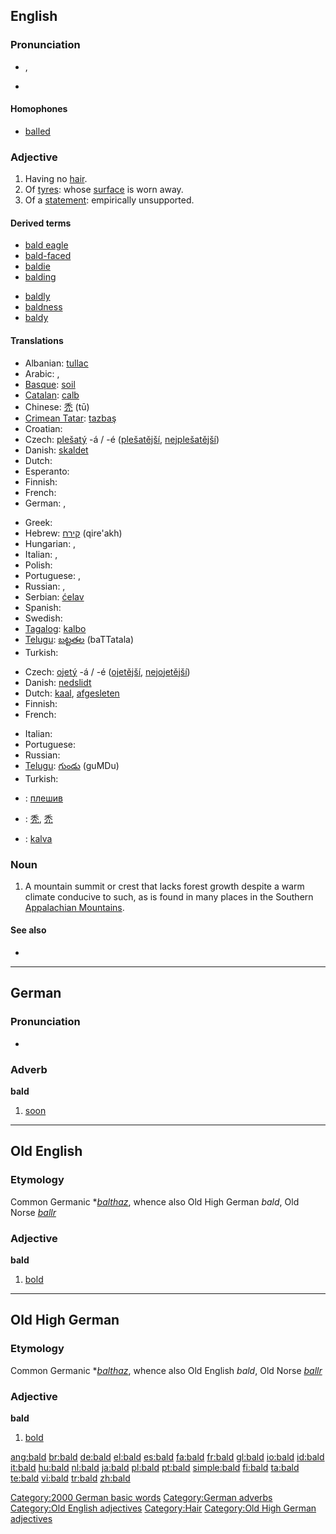 {{wikipedia|dab=bald (disambiguation)|bald}}
{{also|bäld|Bald.}}
==English==

===Pronunciation===
* {{a|RP}} {{IPA|/bɔːld/}}, {{SAMPA|/bO:ld/}}
* {{audio|en-us-bald.ogg|Audio (US)}}
*: {{rhymes|ɔːld}}

====Homophones====
* [[balled]]

===Adjective===
{{wikipedia}}
{{en-adj|er}}

# Having no [[hair]].
# Of [[tyre]]s: whose [[surface]] is worn away.
# Of a [[statement]]: empirically unsupported.

====Derived terms====
{{top2}}
* [[bald eagle]]
* [[bald-faced]]
* [[baldie]]
* [[balding]]
{{mid2}}
* [[baldly]]
* [[baldness]]
* [[baldy]]
{{bottom2}}

====Translations====
{{trans-top|having no hair}}
* Albanian: [[tullac]]
* Arabic: {{Arab|[[أصلع]]}}, {{Arab|[[أقرع]]}}
* [[Basque]]: [[soil]]
* [[Catalan]]: [[calb]]
* Chinese: [[禿]] (tū)
* [[Crimean Tatar]]: [[tazbaş]]
* Croatian: {{t+|hr|ćelav}}
* Czech: [[plešatý]] -á / -é ([[plešatější]], [[nejplešatější]])
* Danish: [[skaldet]]
* Dutch: {{t+|nl|kaal}}
* Esperanto: {{t-|eo|kalva|xs=Esperanto}}
* Finnish: {{t+|fi|kalju}}
* French: {{t+|fr|chauve}}
* German: {{t+|de|kahl}}, {{t-|de|glatzköpfig}}
{{trans-mid}}
* Greek: {{t+|el|φαλακρός|sc=Grek}}
* Hebrew: [[קירח]] (qire'akh) {{m}}
* Hungarian: {{t+|hu|kopasz}}, {{t+|hu|tar}}
* Italian: {{t+|it|calvo|m}}, {{t-|it|pelato|m}}
* Polish: {{t-|pl|łysy}}
* Portuguese: {{t+|pt|calvo}}, {{t+|pt|careca|m}}
* Russian: {{t+|ru|лысый|tr=lýsyj|sc=Cyrl}}, {{t+|ru|плешивый|tr=pl'ešívyj|sc=Cyrl}}
* Serbian: [[ćelav]]
* Spanish: {{t+|es|calvo}}
* Swedish: {{t-|sv|skallig}}
* [[Tagalog]]: [[kalbo]]
* [[Telugu]]: [[బట్టతల]] (baTTatala)
* Turkish: {{t+|tr|kel}}
{{trans-bottom}}

{{trans-top|(of tyre) whose surface is worn away}}
* Czech: [[ojetý]] -á / -é ([[ojetější]], [[nejojetější]])
* Danish: [[nedslidt]]
* Dutch: [[kaal]], [[afgesleten]]
* Finnish: {{t+|fi|kalju}}
* French: {{t+|fr|lisse}}
{{trans-mid}}
* Italian: {{t+|it|liscio}}
* Portuguese: {{t+|pt|careca|m}}
* Russian: {{t+|ru|лысый|tr=lýsyj|sc=Cyrl}}
* [[Telugu]]: [[గుండు]] (guMDu)
* Turkish: {{t+|tr|kabak}}
{{trans-bottom}}

{{checktrans}}
* {{ttbc|Bulgarian}}: [[плешив]] {{m}}
* {{ttbc|CJKV Characters}}: [[秃]], [[禿]]
* {{ttbc|Ido}}: [[kalva]]

===Noun===
{{en-noun}}

# A mountain summit or crest that lacks forest growth despite a warm climate conducive to such, as is found in many places in the Southern [[w:Appalachian Mountains|Appalachian Mountains]].

====See also====
* {{projectlink|pedia|Appalachian balds}}

----

==German==

===Pronunciation===
* {{audio|De-at-bald.ogg|audio (Austria)}}

===Adverb===
'''bald'''

# [[soon]]

[[Category:2000 German basic words]]
[[Category:German adverbs]]

----

==Old English==

===Etymology===
Common Germanic *''[[balthaz]]'', whence also Old High German ''bald'', Old Norse ''[[ballr]]''

===Adjective===
'''bald'''

# [[bold]]

[[Category:Old English adjectives]]

----

==Old High German==

===Etymology===
Common Germanic *''[[balthaz]]'', whence also Old English ''bald'', Old Norse ''[[ballr]]''

===Adjective===
'''bald'''

# [[bold]]

[[Category:Hair]]
[[Category:Old High German adjectives]]

[[ang:bald]]
[[br:bald]]
[[de:bald]]
[[el:bald]]
[[es:bald]]
[[fa:bald]]
[[fr:bald]]
[[gl:bald]]
[[io:bald]]
[[id:bald]]
[[it:bald]]
[[hu:bald]]
[[nl:bald]]
[[ja:bald]]
[[pl:bald]]
[[pt:bald]]
[[simple:bald]]
[[fi:bald]]
[[ta:bald]]
[[te:bald]]
[[vi:bald]]
[[tr:bald]]
[[zh:bald]]